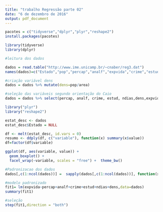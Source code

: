 ```yaml
---
title: "trabalho Regressão parte 02"
date: "6 de dezembro de 2016"
output: pdf_document
---
```


```r
pacotes = c("tidyverse","dplyr","plyr","reshape2")
install.packages(pacotes)
```

```r
library(tidyverse)
library(dplyr)

#leitura dos dados

dados = read.table("http://www.ime.unicamp.br/~cnaber/reg3.dat")
names(dados)=c("Estado","pop","percap","analf","expvida","crime","estud","ndias","area")

#criação variável dens
dados = dados %>% mutate(dens=pop/area)

#seleção das variáveis segundo orientação do Caio
dados = dados %>% select(percap, analf, crime, estud, ndias,dens,expvida)
```

```r
library("plyr")
library("reshape2")

estat_desc <- dados
estat_desc$Estado = NULL

df <- melt(estat_desc, id.vars = 0)
resumo <- ddply(df, c("variable"), function(x) summary(x$value))
df=factor(df$variable)

ggplot(df, aes(variable, value)) +
  geom_boxplot() +
  facet_wrap(~variable, scales = "free") +  theme_bw()
```


```r

#Padronizacao dos dados
dados[,c(1:ncol(dados))] =  sapply(dados[,c(1:ncol(dados))], function(x) (x-mean(x))/sd(x))

#modelo padronizado
fit1= lm(expvida~percap+analf+crime+estud+ndias+dens,data=dados)
summary(fit1)
```

```r
#seleção 
step(fit1,direction = "both")
```

